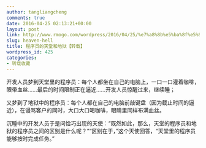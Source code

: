 ```yaml
---
author: tangliangcheng
comments: true
date: 2016-04-25 02:13:21+00:00
layout: post
link: http://www.rmogo.com/wordpress/2016/04/25/%e7%a8%8b%e5%ba%8f%e5%91%98%e7%9a%84%e5%a4%a9%e5%a0%82%e5%92%8c%e5%9c%b0%e7%8b%b1/
slug: heaven-hell
title: 程序员的天堂和地狱【转载】
wordpress_id: 425
categories:
- 转载收藏
---
```


开发人员梦到天堂里的程序员：每个人都坐在自己的电脑上，一口一口灌着咖啡，眼带血丝……最后的时间限制正在逼近……开发人员惊醒过来，继续睡；

又梦到了地狱中的程序员：每个人都在自己的电脑前敲键盘（因为截止时间的逼近），在谩骂客户的同时，大口大口喝咖啡，眼睛里同样布满血丝。

沉睡中的开发人员于是问恰巧出现的天使：“既然如此，那么，天堂的程序员和地狱的程序员之间的区别是什么呢？”“区别在于，”这个天使回答，“天堂里的程序员能够按时完成任务。”
